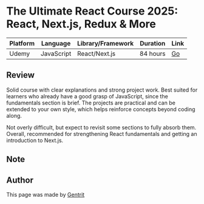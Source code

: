 
<GoBack path="/docs/frontend/lg-en" />

# The Ultimate React Course 2025: React, Next.js, Redux & More

| Platform | Language   | Library/Framework | Duration | Link                                                         |
| -------- | ---------- | ----------------- | -------- | ------------------------------------------------------------ |
| Udemy    | JavaScript | React/Next.js     | 84 hours | [Go](https://www.udemy.com/course/the-ultimate-react-course) |

## Review

Solid course with clear explanations and strong project work. Best suited for learners who already have a good grasp of JavaScript, since the fundamentals section is brief. The projects are practical and can be extended to your own style, which helps reinforce concepts beyond coding along.

Not overly difficult, but expect to revisit some sections to fully absorb them. Overall, recommended for strengthening React fundamentals and getting an introduction to Next.js.

## Note

<Callout
  type="note"
  message="If you are interested in the course, click the link in the table to go to the course page and learn more."
/>

## Author

This page was made by [Gentrit](https://github.com/Gentrit29)
